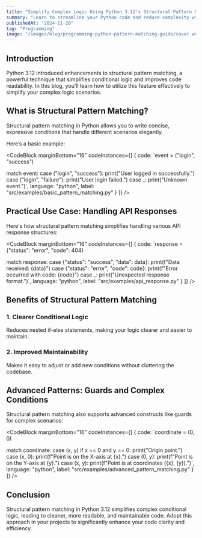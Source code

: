 ```yaml
---
title: "Simplify Complex Logic Using Python 3.12's Structural Pattern Matching"
summary: "Learn to streamline your Python code and reduce complexity with Python 3.12's structural pattern matching."
publishedAt: "2024-11-20"
tag: "Programming"
image: "/images/blog/programming-python-pattern-matching-guide/cover.webp"
---
```


## Introduction

Python 3.12 introduced enhancements to structural pattern matching, a powerful technique that simplifies conditional logic and improves code readability. In this blog, you'll learn how to utilize this feature effectively to simplify your complex logic scenarios.

## What is Structural Pattern Matching?

Structural pattern matching in Python allows you to write concise, expressive conditions that handle different scenarios elegantly.

Here’s a basic example:

<CodeBlock
    marginBottom="16"
    codeInstances={[
      {
        code:
`event = ("login", "success")

match event:
    case ("login", "success"):
        print("User logged in successfully.")
    case ("login", "failure"):
        print("User login failed.")
    case _:
        print("Unknown event.")`,
        language: "python",
        label: "src/examples/basic_pattern_matching.py"
      }
    ]}
/>

## Practical Use Case: Handling API Responses

Here's how structural pattern matching simplifies handling various API response structures:

<CodeBlock
    marginBottom="16"
    codeInstances={[
      {
        code:
`response = {"status": "error", "code": 404}

match response:
    case {"status": "success", "data": data}:
        print(f"Data received: {data}")
    case {"status": "error", "code": code}:
        print(f"Error occurred with code: {code}")
    case _:
        print("Unexpected response format.")`,
        language: "python",
        label: "src/examples/api_response.py"
      }
    ]}
/>

## Benefits of Structural Pattern Matching

### 1. Clearer Conditional Logic
Reduces nested if-else statements, making your logic clearer and easier to maintain.

### 2. Improved Maintainability
Makes it easy to adjust or add new conditions without cluttering the codebase.

## Advanced Patterns: Guards and Complex Conditions

Structural pattern matching also supports advanced constructs like guards for complex scenarios:

<CodeBlock
    marginBottom="16"
    codeInstances={[
      {
        code:
`coordinate = (0, 0)

match coordinate:
    case (x, y) if x == 0 and y == 0:
        print("Origin point.")
    case (x, 0):
        print(f"Point is on the X-axis at {x}.")
    case (0, y):
        print(f"Point is on the Y-axis at {y}.")
    case (x, y):
        print(f"Point is at coordinates ({x}, {y}).")`,
        language: "python",
        label: "src/examples/advanced_pattern_matching.py"
      }
    ]}
/>

## Conclusion

Structural pattern matching in Python 3.12 simplifies complex conditional logic, leading to cleaner, more readable, and maintainable code. Adopt this approach in your projects to significantly enhance your code clarity and efficiency.